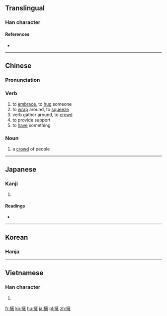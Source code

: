 {{also|拥}}
==Translingual==

===Han character===
{{Han char|rn=64|rad=手|as=13|sn=16|four=5001<sub>4</sub>|canj=手卜女土 (QYVG)|ids=⿰[[扌]][[雍]]}}

====References====
* {{Han ref|kx=0457.260|dkj=12781|dj=0806.090|hdz=31972.010|uh=64C1|ud=25793|bh=BED6|bd=48854}}

----

==Chinese==
{{zh-forms|s=拥}}

===Pronunciation===
{{zh-pron
|m=yōng
|c=jung2,ung2
|mn=ióng
|cat=v,n
|mc=y
|oc=y
}}

===Verb===
{{zh-verb}}

# to [[embrace]], to [[hug]] someone
# to [[wrap]] around, to [[squeeze]]
# verb gather around, to [[crowd]]
# to provide support
# to [[have]] something

===Noun===
{{zh-noun}}

# a [[crowd]] of people

----

==Japanese==

===Kanji===
{{ja-kanji|grade=c|rs=手13}}

# {{defn|lang=ja|sort=手13}}

====Readings====
* {{ja-readings|on=[[よう]] (yō)|kun=[[いだく]] (idaku)}}

----

==Korean==

===Hanja===
{{ko-hanja|hangeul=[[옹]]|mr=ong|y=ong}}

----

==Vietnamese==

===Han character===
{{vi-hantu|[[ủng]]|rs=手13}}

# {{defn|lang=vi|sort=手13}}

[[fr:擁]]
[[ko:擁]]
[[hu:擁]]
[[ja:擁]]
[[pl:擁]]
[[zh:擁]]